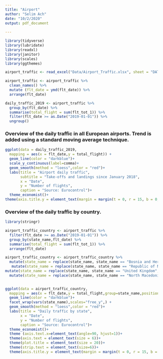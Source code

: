 ```yaml
---
title: "Airport"
author: "Selim Ach"
date: "10/2/2020"
output: pdf_document
 
---
```


```r

library(tidyverse)
library(lubridate)
library(readxl)
library(janitor)
library(scales)
library(ggthemes)

airport_traffic <- read_excel("Data/Airport_Traffic.xlsx", sheet = "DATA")

airport_traffic <- airport_traffic %>%
  clean_names() %>% 
  mutate (flt_date = ymd(flt_date)) %>% 
  arrange(flt_date)

daily_traffic_2019 <- airport_traffic %>%
  group_by(flt_date) %>%
  summarise(total_flight = sum(flt_tot_1)) %>% 
  filter(flt_date >= as.Date("2019-01-01")) %>% 
  ungroup()
```

### Overview of the daily traffic in all European airports. Trend is added using a standard moving average technique.

```r

ggplot(data = daily_traffic_2019,
  mapping = aes(x = flt_date,y = total_flight)) +
  geom_line(color = "darkblue")+
  scale_y_continuous(label=comma)+
  geom_smooth(method = "loess",color = "red")+
  labs(title = "Airport daily traffic",
       subtitle = "Take-offs and landings since January 2018",
       x = "Date",
       y = "Number of flights",
       caption = "Source: Eurocontrol")+
  theme_economist()+
theme(axis.title.y = element_text(margin = margin(t = 0, r = 15, b = 0, l = 0)))

```

### Overview of the daily traffic by country. 

```r

library(stringr)

airport_traffic_country <- airport_traffic %>% 
  filter(flt_date >= as.Date("2019-01-01")) %>% 
  group_by(state_name,flt_date) %>% 
  summarise(total_flight = sum(flt_tot_1)) %>% 
  arrange(flt_date)

airport_traffic_country <- airport_traffic_country %>% 
  mutate(state_name = replace(state_name, state_name == "Bosnia and Herzegovina","Bosnia & Herzeg." )) %>% 
   mutate(state_name = replace(state_name, state_name == "Republic of North Macedonia","Rep. North Macedonia" )) %>% 
mutate(state_name = replace(state_name, state_name == "United Kingdom","UK" )) %>% 
  mutate(state_name = replace(state_name, state_name == "North Macedonia","N. Macedonia" ))
  

ggplot(data = airport_traffic_country,
  mapping = aes(x = flt_date,y = total_flight,group=state_name,position="dodge")) +
  geom_line(color = "darkblue")+
  facet_wrap(vars(state_name),scales="free_y",) +
  geom_smooth(method = "loess",color = "red")+
  labs(title = "Daily traffic by state",
       x = "Date",
       y = "Number of flights",
       caption = "Source: Eurocontrol")+
  theme_economist()+
  theme (axis.text.x=element_text(angle=90, hjust=1))+
  theme(axis.text = element_text(size = 6))+   
  theme(plot.title = element_text(size = 20))+
  theme(strip.text = element_text(size=6))+
  theme(axis.title.y = element_text(margin = margin(t = 0, r = 15, b = 0, l = 0)))

```






